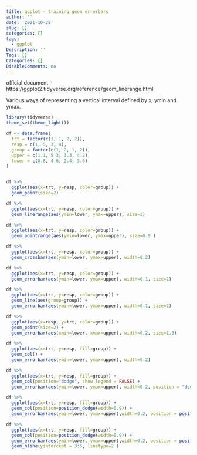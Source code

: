 ```yaml
---
title: ggplot - training geom_errorbars
author: ''
date: '2021-10-20'
slug: []
categories: []
tags:
  - ggplot
Description: ''
Tags: []
Categories: []
DisableComments: no
---
```


official document 
 - https://ggplot2.tidyverse.org/reference/geom_linerange.html

Various ways of representing a vertical interval defined by x, ymin and ymax.


```r
library(tidyverse)
theme_set(theme_light())

```

```r
df <- data.frame(
  trt = factor(c(1, 1, 2, 2)),
  resp = c(1, 5, 3, 4),
  group = factor(c(1, 2, 1, 2)),
  upper = c(1.1, 5.3, 3.3, 4.2),
  lower = c(0.8, 4.6, 2.4, 3.6)
)


df %>% 
  ggplot(aes(x=trt, y=resp, color=group)) +
  geom_point(size=2)
```
```r
df %>% 
  ggplot(aes(x=trt, y=resp, color=group)) +
  geom_linerange(aes(ymin=lower, ymax=upper), size=3)
```
```r
df %>% 
  ggplot(aes(x=trt, y=resp, color=group)) +
  geom_pointrange(aes(ymin=lower, ymax=upper), size=0.9 )
```
```r
df %>% 
  ggplot(aes(x=trt, y=resp, color=group)) +
  geom_crossbar(aes(ymin=lower, ymax=upper), width=0.2)
```

```r
df %>% 
  ggplot(aes(x=trt, y=resp, color=group)) +
  geom_errorbar(aes(ymin=lower, ymax=upper), width=0.1, size=2)
```
```r
df %>% 
  ggplot(aes(x=trt, y=resp, color=group)) +
  geom_line(aes(group=group)) +
  geom_errorbar(aes(ymin=lower, ymax=upper), width=0.1, size=2)
```

```r
df %>% 
  ggplot(aes(x=resp, y=trt, color=group)) +
  geom_point(size=2) +
  geom_errorbar(aes(xmin=lower, xmax=upper), width=0.2, size=1.5)

```
```r
df %>% 
  ggplot(aes(x=trt, y=resp, fill=group)) +
  geom_col() +
  geom_errorbar(aes(ymin=lower, ymax=upper), width=0.2)

df %>% 
  ggplot(aes(x=trt, y=resp, fill=group)) +
  geom_col(position="dodge", show.legend = FALSE) +
  geom_errorbar(aes(ymin=lower, ymax=upper), width=0.2, position = "dodge")
```
```r

df %>% 
  ggplot(aes(x=trt, y=resp, fill=group)) +
  geom_col(position=position_dodge(width=0.9)) +
  geom_errorbar(aes(ymin=lower, ymax=upper),width=0.2, position = position_dodge(width=0.8), color="grey65", size=2)
```

```r
df %>% 
  ggplot(aes(x=trt, y=resp, fill=group)) +
  geom_col(position=position_dodge(width=0.9)) +
  geom_errorbar(aes(ymin=lower, ymax=upper),width=0.2, position = position_dodge(width=0.8), color="grey65", size=1) +
  geom_hline(yintercept = 3:5, linetype=2 ) 
```

